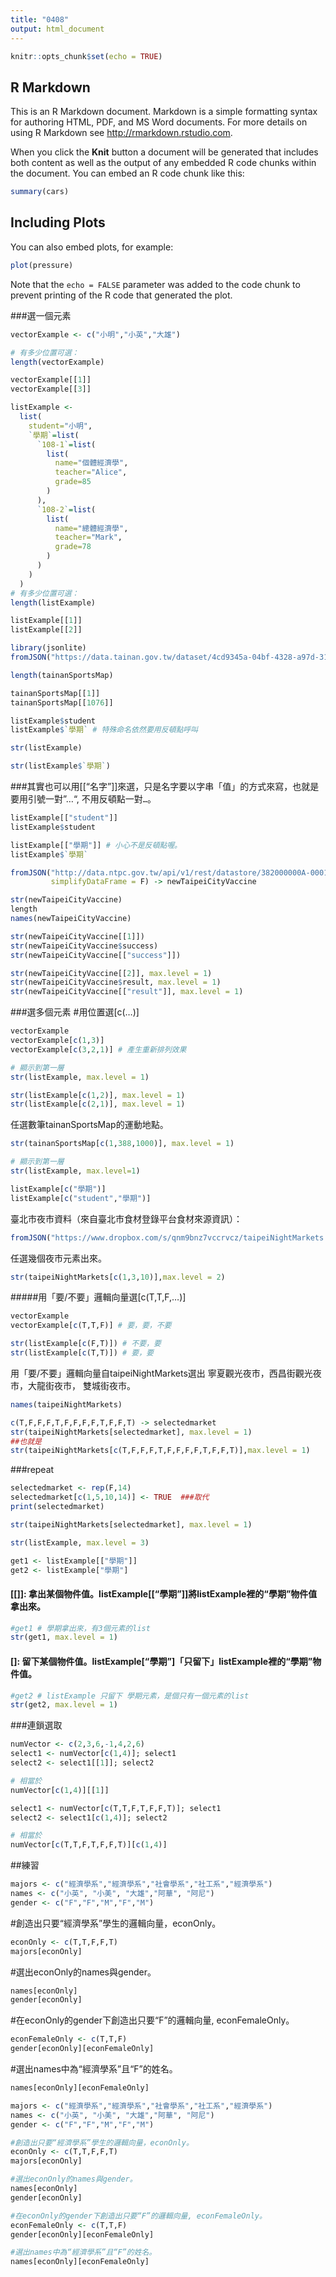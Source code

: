 ```yaml
---
title: "0408"
output: html_document
---
```


```r
knitr::opts_chunk$set(echo = TRUE)
```

## R Markdown

This is an R Markdown document. Markdown is a simple formatting syntax for authoring HTML, PDF, and MS Word documents. For more details on using R Markdown see <http://rmarkdown.rstudio.com>.

When you click the **Knit** button a document will be generated that includes both content as well as the output of any embedded R code chunks within the document. You can embed an R code chunk like this:

```r
summary(cars)
```

## Including Plots

You can also embed plots, for example:

```r
plot(pressure)
```

Note that the `echo = FALSE` parameter was added to the code chunk to prevent printing of the R code that generated the plot.




###選一個元素
```r
vectorExample <- c("小明","小英","大雄")

# 有多少位置可選：
length(vectorExample)
```
```r
vectorExample[[1]]
vectorExample[[3]]
```

```r
listExample <- 
  list(
    student="小明",
    `學期`=list(
      `108-1`=list(
        list(
          name="個體經濟學",
          teacher="Alice",
          grade=85
        )
      ),
      `108-2`=list(
        list(
          name="總體經濟學",
          teacher="Mark",
          grade=78
        )
      )
    )
  )
# 有多少位置可選：
length(listExample)
```
```r
listExample[[1]]
listExample[[2]]
```

```r
library(jsonlite)
fromJSON("https://data.tainan.gov.tw/dataset/4cd9345a-04bf-4328-a97d-314ff78b4763/resource/afc025fc-1ef4-447c-b785-a680391d0ca1/download/tnsport2.json", simplifyDataFrame = F) -> tainanSportsMap

length(tainanSportsMap)
```
```r
tainanSportsMap[[1]]
tainanSportsMap[[1076]]
```

```r
listExample$student
listExample$`學期` # 特殊命名依然要用反頓點呼叫
```
```r
str(listExample)
```
```r
str(listExample$`學期`)
```
###其實也可以用[["名字"]]來選，只是名字要以字串「值」的方式來寫，也就是要用引號一對"…", 不用反頓點一對`…`。
```r
listExample[["student"]]
listExample$student

listExample[["學期"]] # 小心不是反頓點喔。
listExample$`學期`
```


```r
fromJSON("http://data.ntpc.gov.tw/api/v1/rest/datastore/382000000A-000157-002",
         simplifyDataFrame = F) -> newTaipeiCityVaccine
```
```r
str(newTaipeiCityVaccine)
length
names(newTaipeiCityVaccine)
```
```r
str(newTaipeiCityVaccine[[1]])
str(newTaipeiCityVaccine$success)
str(newTaipeiCityVaccine[["success"]])

str(newTaipeiCityVaccine[[2]], max.level = 1)
str(newTaipeiCityVaccine$result, max.level = 1)
str(newTaipeiCityVaccine[["result"]], max.level = 1)
```

###選多個元素
#用位置選[c(...)]
```r
vectorExample
vectorExample[c(1,3)]
vectorExample[c(3,2,1)] # 產生重新排列效果
```

```r
# 顯示到第一層
str(listExample, max.level = 1)

str(listExample[c(1,2)], max.level = 1)
str(listExample[c(2,1)], max.level = 1)
```
任選數筆tainanSportsMap的運動地點。
```r
str(tainanSportsMap[c(1,388,1000)], max.level = 1)
```

```r
# 顯示到第一層
str(listExample, max.level=1)

listExample[c("學期")]
listExample[c("student","學期")]
```

臺北市夜市資料（來自臺北市食材登錄平台食材來源資訊）：
```r
fromJSON("https://www.dropbox.com/s/qnm9bnz7vccrvcz/taipeiNightMarkets.json?dl=1", simplifyDataFrame = F) -> taipeiNightMarkets
```
任選幾個夜市元素出來。
```r
str(taipeiNightMarkets[c(1,3,10)],max.level = 2)
```

#####用「要/不要」邏輯向量選[c(T,T,F,...)]
```r
vectorExample
vectorExample[c(T,T,F)] # 要，要，不要
```
```r
str(listExample[c(F,T)]) # 不要，要
str(listExample[c(T,T)]) # 要，要
```
用「要/不要」邏輯向量自taipeiNightMarkets選出 寧夏觀光夜市，西昌街觀光夜市，大龍街夜市， 雙城街夜市。

```r
names(taipeiNightMarkets)
```
```R
c(T,F,F,F,T,F,F,F,F,T,F,F,T) -> selectedmarket
str(taipeiNightMarkets[selectedmarket], max.level = 1)
##也就是
str(taipeiNightMarkets[c(T,F,F,F,T,F,F,F,F,T,F,F,T)],max.level = 1)
```
###repeat
```r
selectedmarket <- rep(F,14)
selectedmarket[c(1,5,10,14)] <- TRUE  ###取代
print(selectedmarket)
```
```r
str(taipeiNightMarkets[selectedmarket], max.level = 1)
```

```r
str(listExample, max.level = 3)
```
```r
get1 <- listExample[["學期"]]
get2 <- listExample["學期"]
```
#### [[]]: 拿出某個物件值。listExample[["學期"]]將listExample裡的“學期”物件值拿出來。

```r
#get1 # 學期拿出來，有3個元素的list
str(get1, max.level = 1)
```
#### []: 留下某個物件值。listExample["學期"]「只留下」listExample裡的“學期”物件值。

```r
#get2 # listExample 只留下 學期元素，是個只有一個元素的list
str(get2, max.level = 1)
```

###連鎖選取
```r
numVector <- c(2,3,6,-1,4,2,6)
select1 <- numVector[c(1,4)]; select1
select2 <- select1[[1]]; select2

# 相當於
numVector[c(1,4)][[1]]
```
```r
select1 <- numVector[c(T,T,F,T,F,F,T)]; select1
select2 <- select1[c(1,4)]; select2

# 相當於
numVector[c(T,T,F,T,F,F,T)][c(1,4)]
```
##練習
```r
majors <- c("經濟學系","經濟學系","社會學系","社工系","經濟學系")
names <- c("小英", "小美", "大雄","阿華", "阿尼")
gender <- c("F","F","M","F","M")
```
#創造出只要“經濟學系”學生的邏輯向量，econOnly。
```r
econOnly <- c(T,T,F,F,T)
majors[econOnly]
```

#選出econOnly的names與gender。
```r
names[econOnly]
gender[econOnly]

```

#在econOnly的gender下創造出只要“F”的邏輯向量, econFemaleOnly。
```r
econFemaleOnly <- c(T,T,F)
gender[econOnly][econFemaleOnly]
```

#選出names中為“經濟學系”且“F”的姓名。
```r
names[econOnly][econFemaleOnly]
```
```r
majors <- c("經濟學系","經濟學系","社會學系","社工系","經濟學系")
names <- c("小英", "小美", "大雄","阿華", "阿尼")
gender <- c("F","F","M","F","M")

#創造出只要“經濟學系”學生的邏輯向量，econOnly。
econOnly <- c(T,T,F,F,T)
majors[econOnly]

#選出econOnly的names與gender。
names[econOnly]
gender[econOnly]

#在econOnly的gender下創造出只要“F”的邏輯向量, econFemaleOnly。
econFemaleOnly <- c(T,T,F)
gender[econOnly][econFemaleOnly]

#選出names中為“經濟學系”且“F”的姓名。
names[econOnly][econFemaleOnly]
```

